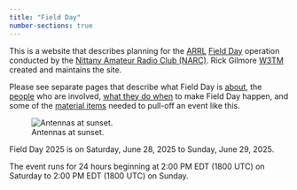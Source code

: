 ```yaml
---
title: "Field Day"
number-sections: true
---
```


This is a website that describes planning for the [ARRL](https://arrl.org) [Field Day](http://www.arrl.org/field-day) operation conducted by the [Nittany Amateur Radio Club (NARC)](https://nittany-arc.net).
Rick Gilmore [W3TM](people.qmd#W3TM) created and maintains the site.

Please see separate pages that describe what Field Day is [about](about.qmd), the [people](people.qmd) who are involved, [what they do when](calendar.qmd) to make Field Day happen, and some of the [material items](things.qmd) needed to pull-off an event like this.

![Antennas at sunset.](include/img/field-day-sunset-antenna-640-480.jpg){fig-align="center"}

::: {.callout-note}
Field Day 2025 is on Saturday, June 28, 2025 to Sunday, June 29, 2025. 

The event runs for 24 hours beginning at 2:00 PM EDT (1800 UTC) on Saturday to 2:00 PM EDT (1800 UTC) on Sunday.
:::

